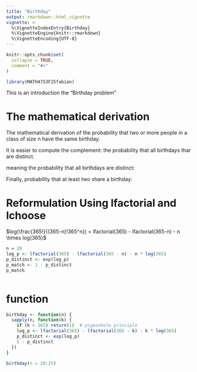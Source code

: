 ```yaml
---
title: "Birthday"
output: rmarkdown::html_vignette
vignette: >
  %\VignetteIndexEntry{Birthday}
  %\VignetteEngine{knitr::rmarkdown}
  %\VignetteEncoding{UTF-8}
---
```


```r
knitr::opts_chunk$set(
  collapse = TRUE,
  comment = "#>"
)
```

```r
library(MATH4753F25fabian)
```

This is an introduction the "Birthday problem" 

# The mathematical derivation

The mathematical  derivation of the probability that two or more people in a class of size n have the same birthday.

It is easier to compute the complement: the probability that all birthdays thar are distinct.
\begin{multline}
  365 \times 364 \times 363 \times .... (365 - n + 1) = \frac{365!}{(365-n)!}
\end{multline}

meaning the probability that all birthdays are distinct:


\begin{multline}
P(distinct) = \frac{365 \times 364 \times 363 \times .... (365 - n + 1)}{365^n} = \frac{365!}{(365-n)!365^n}
\end{multline}

Finally, probability that at least two share a birthday:

\begin{multline}
P(match) = 1 - P(distinct) = 1 - \frac{365!}{(365-n)!365^n}
\end{multline}


#  Reformulation Using lfactorial and lchoose

$log(\frac{365!}{(365-n)!365^n}) = lfactorial(365) - lfactorial(365-n) - n \times log(365)$


```r
n = 20
log_p <- lfactorial(365) - lfactorial(365 - n) - n * log(365)
p_distinct <- exp(log_p)
p_match <- 1 - p_distinct
p_match
```

```r

```

# function
```r
birthday <- function(n) {
  sapply(n, function(k) {
    if (k > 365) return(1)  # pigeonhole principle
    log_p <- lfactorial(365) - lfactorial(365 - k) - k * log(365)
    p_distinct <- exp(log_p)
    1 - p_distinct
  })
}
```


```r
birthday(n = 20:25)
```









